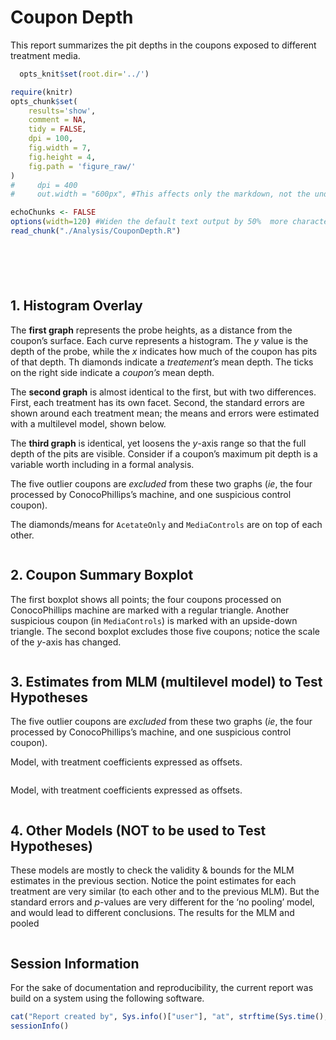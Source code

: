 Coupon Depth
=================================================
This report summarizes the pit depths in the coupons exposed to different treatment media.

<!--  Set the working directory to the repository's base directory; this assumes the report is nested inside of only one directory. -->
<!-- Don't combine this call with any other chunk -especially one that uses file paths. -->
```r
  opts_knit$set(root.dir='../')  
```

<!-- Set the report-wide options, and point to the external code file. -->
```r
require(knitr)
opts_chunk$set(
    results='show', 
    comment = NA, 
    tidy = FALSE,
    dpi = 100,
    fig.width = 7, 
    fig.height = 4, 
    fig.path = 'figure_raw/'
)
#     dpi = 400
#     out.width = "600px", #This affects only the markdown, not the underlying png file.  The height will be scaled appropriately.

echoChunks <- FALSE
options(width=120) #Widen the default text output by 50%  more characters..
read_chunk("./Analysis/CouponDepth.R") 
```
<!-- Load the packages.  Suppress the output when loading packages. --> 
```r
```

<!-- Load any Global functions and variables declared in the R file.  Suppress the output. --> 
```r
```

<!-- Declare any global functions specific to a Rmd output.  Suppress the output. --> 
```r
```

<!-- Load the datasets.   -->
```r
```

<!-- Tweak the datasets.   -->
```r
```

## 1. Histogram Overlay
The **first graph** represents the probe heights, as a distance from the coupon's surface.  Each curve represents a histogram.  The *y* value is the depth of the probe, while the *x* indicates how much of the coupon has pits of that depth.  Th diamonds indicate a *treatement's* mean depth. The ticks on the right side indicate a *coupon's* mean depth.

The **second graph** is almost identical to the first, but with two differences.  First, each treatment has its own facet.  Second, the standard errors are shown around each treatment mean; the means and errors were estimated with a multilevel model, shown below.  

The **third graph** is identical, yet loosens the *y*-axis range so that the full depth of the pits are visible.  Consider if a coupon's maximum pit depth is a variable worth including in a formal analysis.

The five outlier coupons are *excluded* from these two graphs (*ie*, the four processed by ConocoPhillips's machine, and one suspicious control coupon).  

The diamonds/means for `AcetateOnly` and `MediaControls` are on top of each other.

```r
```

## 2. Coupon Summary Boxplot
The first boxplot shows all points; the four coupons processed on ConocoPhillips machine are marked with a regular triangle.  Another suspicious coupon (in `MediaControls`) is marked with an upside-down triangle.  The second boxplot excludes those five coupons; notice the scale of the *y*-axis has changed.

```r
```

## 3. Estimates from MLM (multilevel model) to Test Hypotheses
The five outlier coupons are *excluded* from these two graphs (*ie*, the four processed by ConocoPhillips's machine, and one suspicious control coupon).

Model, with treatment coefficients expressed as offsets.

```r
```

Model, with treatment coefficients expressed as offsets.

```r
```


## 4. Other Models (NOT to be used to Test Hypotheses)
These models are mostly to check the validity & bounds for the MLM estimates in the previous section.  Notice the point estimates for each treatment are very similar (to each other and to the previous MLM).  But the standard errors and *p*-values are very different for the 'no pooling' model, and would lead to different conclusions.  The results for the MLM and pooled

```r
```

## Session Information
For the sake of documentation and reproducibility, the current report was build on a system using the following software.

```r
cat("Report created by", Sys.info()["user"], "at", strftime(Sys.time(), "%F, %T %z"))
sessionInfo()
```
